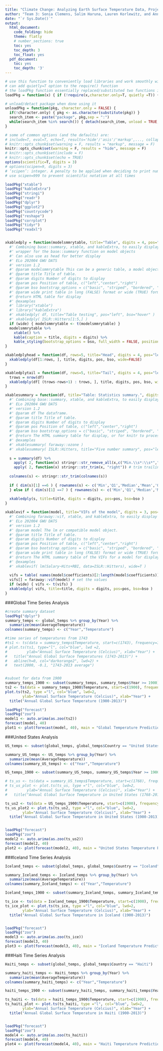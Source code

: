 ```yaml
---
title: "Climate Change: Analyzing Earth Surface Temperature Data, Project 2"
author: "Team 3: Sonia Clemens, Salim Haruna, Lauren Korlewitz, and Anna Zhu"
date: "`r Sys.Date()`"
output:
  html_document:
    code_folding: hide
    theme: flatly
    # number_sections: true
    toc: yes
    toc_depth: 3
    toc_float: yes
  pdf_document:
    toc: yes
    toc_depth: '3'
---
```



```r
# use this function to conveniently load libraries and work smoothly with knitting
# can add quietly=T option to the require() function
# the loadPkg function essentially replaced/substituted two functions install.packages() and library() in one step.
loadPkg = function(x) { if (!require(x,character.only=T, quietly =T)) { install.packages(x,dep=T,repos="http://cran.us.r-project.org"); if(!require(x,character.only=T)) stop("Package not found") } }

# unload/detact package when done using it
unloadPkg = function(pkg, character.only = FALSE) { 
  if(!character.only) { pkg <- as.character(substitute(pkg)) } 
  search_item <- paste("package", pkg,sep = ":") 
  while(search_item %in% search()) { detach(search_item, unload = TRUE, character.only = TRUE) } 
}
```

```r
# some of common options (and the defaults) are: 
# include=T, eval=T, echo=T, results='hide'/'asis'/'markup',..., collapse=F, warning=T, message=T, error=T, cache=T, fig.width=6, fig.height=4, fig.dim=c(6,4) #inches, fig.align='left'/'center','right', 
# knitr::opts_chunk$set(warning = F, results = "markup", message = F)
knitr::opts_chunk$set(warning = F, results = "hide", message = F)
# knitr::opts_chunk$set(include = F)
# knitr::opts_chunk$set(echo = TRUE)
options(scientific=T, digits = 3) 
# options(scipen=9, digits = 3) 
# ‘scipen’: integer. A penalty to be applied when deciding to print numeric values in fixed or exponential notation.  Positive values bias towards fixed and negative towards scientific notation: fixed notation will be preferred unless it is more than ‘scipen’ digits wider.
# use scipen=999 to prevent scientific notation at all times
```

```r
loadPkg("xtable")
loadPkg("kableExtra")
loadPkg("stringi")
loadPkg("readr")
loadPkg("dplyr")
loadPkg("ggplot2")
loadPkg("countrycode")
loadPkg("reshape")
loadPkg("corrplot")
loadPkg("tidyr")
loadPkg("readxl")


xkabledply = function(modelsmmrytable, title="Table", digits = 4, pos="left", bso="striped", wide=FALSE) { 
  #' Combining base::summary, xtable, and kableExtra, to easily display model summary. 
  #' wrapper for the base::summary function on model objects
  #' Can also use as head for better display
  #' ELo 202004 GWU DATS
  #' version 1.2
  #' @param modelsmmrytable This can be a generic table, a model object such as lm(), or the summary of a model object summary(lm()) 
  #' @param title Title of table. 
  #' @param digits Number of digits to display
  #' @param pos Position of table, c("left","center","right") 
  #' @param bso bootstrap_options = c("basic", "striped", "bordered", "hover", "condensed", "responsive")
  #' @param wide print table in long (FALSE) format or wide (TRUE) format
  #' @return HTML table for display
  #' @examples
  #' library("xtable")
  #' library("kableExtra")
  #' xkabledply( df, title="Table testing", pos="left", bso="hover" )
  #' xkabledply( ISLR::Hitters[1:5,] )
  if (wide) { modelsmmrytable <- t(modelsmmrytable) }
  modelsmmrytable %>%
    xtable() %>% 
    kable(caption = title, digits = digits) %>%
    kable_styling(bootstrap_options = bso, full_width = FALSE, position = pos)
}

xkabledplyhead = function(df, rows=5, title="Head", digits = 4, pos="left", bso="striped") { 
  xkabledply(df[1:rows, ], title, digits, pos, bso, wide=FALSE)
}

xkabledplytail = function(df, rows=5, title="Tail", digits = 4, pos="left", bso="striped") { 
  trows = nrow(df)
  xkabledply(df[ (trows-rows+1) : trows, ], title, digits, pos, bso, wide=FALSE)
}

xkablesummary = function(df, title="Table: Statistics summary.", digits = 4, pos="left", bso="striped") { 
  #' Combining base::summary, xtable, and kableExtra, to easily display numeric variable summary of dataframes. 
  #' ELo 202004 GWU DATS
  #' version 1.2
  #' @param df The dataframe.
  #' @param title Title of table. 
  #' @param digits Number of digits to display
  #' @param pos Position of table, c("left","center","right") 
  #' @param bso bootstrap_options = c("basic", "striped", "bordered", "hover", "condensed", "responsive")
  #' @return The HTML summary table for display, or for knitr to process into other formats 
  #' @examples
  #' xkablesummary( faraway::ozone )
  #' xkablesummary( ISLR::Hitters, title="Five number summary", pos="left", bso="hover"  )
  
  s = summary(df) %>%
    apply( 2, function(x) stringr::str_remove_all(x,c("Min.\\s*:\\s*","1st Qu.\\s*:\\s*","Median\\s*:\\s*","Mean\\s*:\\s*","3rd Qu.\\s*:\\s*","Max.\\s*:\\s*")) ) %>% # replace all leading words
    apply( 2, function(x) stringr::str_trim(x, "right")) # trim trailing spaces left
  
  colnames(s) <- stringr::str_trim(colnames(s))
  
  if ( dim(s)[1] ==6 ) { rownames(s) <- c('Min','Q1','Median','Mean','Q3','Max') 
  } else if ( dim(s)[1] ==7 ) { rownames(s) <- c('Min','Q1','Median','Mean','Q3','Max','NA') }
  
  xkabledply(s, title=title, digits = digits, pos=pos, bso=bso )
}

xkablevif = function(model, title="VIFs of the model", digits = 3, pos="left", bso="striped", wide=TRUE) { 
  #' Combining faraway::vif, xtable, and kableExtra, to easily display numeric summary of VIFs for a model. 
  #' ELo 202004 GWU DATS
  #' version 1.2
  #' @param model The lm or compatible model object.
  #' @param title Title of table. 
  #' @param digits Number of digits to display
  #' @param pos Position of table, c("left","center","right") 
  #' @param bso bootstrap_options = c("basic", "striped", "bordered", "hover", "condensed", "responsive")
  #' @param wide print table in long (FALSE) format or wide (TRUE) format
  #' @return The HTML summary table of the VIFs for a model for display, or for knitr to process into other formats 
  #' @examples
  #' xkablevif( lm(Salary~Hits+RBI, data=ISLR::Hitters), wide=T )
  
  vifs = table( names(model$coefficients)[2:length(model$coefficients)] ) # remove intercept to set column names
  vifs[] = faraway::vif(model) # set the values
  if (wide) { vifs <- t(vifs) }
  xkabledply( vifs, title=title, digits = digits, pos=pos, bso=bso )
}
```

###Global Time Series Analysis
```r
#create summary dataset
loadPkg("dplyr")
summary_temps <- global_temps %>% group_by(Year) %>%
  summarize(mean(AverageTemperature))
colnames(summary_temps) <- c("Year","Temperature")

#time series of temperatures from 1743
#ts1 <- ts(data = summary_temps$Temperature, start=c(1743), frequency=1)
# plot.ts(ts1, type="l", col="blue", lwd =2, 
#         ylab="Annual Surface Temperature (Celcius)", xlab="Year") +
#   title("Annual Global Surface Temperatures (1743-2013)") +
#   abline(h=0, col="darkorange2", lwd=2) +
#   text(2000, -0.1, "1743-2013 average")


#subset for data from 1900
summary_temps_1900 <- subset(summary_temps, summary_temps$Year >= 1900)
ts2 <- ts(data = summary_temps_1900$Temperature, start=c(1900), frequency=1)
plot.ts(ts2, type ="l", col="blue", lwd=2,
        ylab="Annual Surface Temperature (Celcius)", xlab="Year") +
  title("Annual Global Surface Temperature (1900-2013)")

loadPkg("forecast")
loadPkg("zoo")
model1 <- auto.arima(as.zoo(ts2))
forecast(model, 40)
plot1 <- plot(forecast(model, 40), main = "Global Temperature Predictions until 2053", xlab = "Year", ylab = "Average Temperature (Celcius)")

```

###United States Analysis
```r
US_temps <- subset(global_temps, global_temps$Country == "United States")

summary_US_temps <- US_temps %>% group_by(Year) %>%
  summarize(mean(AverageTemperature))
colnames(summary_US_temps) <- c("Year","Temperature")

US_temps_1900 <- subset(summary_US_temps, summary_US_temps$Year >= 1900)

# ts_us <- ts(data = summary_US_temps$Temperature, start=c(1768), frequency=1)
# ts_us_plot <- plot.ts(ts_us, type ="l", col="blue", lwd=2,
#         ylab="Annual Surface Temperature (Celcius)", xlab="Year") +
#   title("Annual Global Surface Temperature in United States (1768-2013)")

ts_us2 <- ts(data = US_temps_1900$Temperature, start=c(1900), frequency=1)
ts_us_plot2 <- plot.ts(ts_us2, type ="l", col="blue", lwd=2,
        ylab="Annual Surface Temperature (Celcius)", xlab="Year") +
  title("Annual Global Surface Temperature in United States (1900-2013)")


loadPkg("forecast")
loadPkg("zoo")
model2 <- auto.arima(as.zoo(ts_us2))
forecast(model2, 40)
plot2 <- plot(forecast(model2, 40), main = "United States Temperature Predictions until 2053", xlab = "Year", ylab = "Average Temperature (Celcius)")

```

###Iceland Time Series Analysis
```r
Iceland_temps <- subset(global_temps, global_temps$Country == "Iceland")

summary_Iceland_temps <- Iceland_temps %>% group_by(Year) %>%
  summarize(mean(AverageTemperature))
colnames(summary_Iceland_temps) <- c("Year","Temperature")

Iceland_temps_1900 <- subset(summary_Iceland_temps, summary_Iceland_temps$Year >= 1900)

ts_ice <- ts(data = Iceland_temps_1900$Temperature, start=c(1900), frequency=1)
ts_ice_plot <- plot.ts(ts_ice, type ="l", col="blue", lwd=2,
        ylab="Annual Surface Temperature (Celcius)", xlab="Year") +
  title("Annual Global Surface Temperature in Iceland (1900-2013)")


loadPkg("forecast")
loadPkg("zoo")
model3 <- auto.arima(as.zoo(ts_ice))
forecast(model3, 40)
plot3 <- plot(forecast(model3, 40), main = "Iceland Temperature Predictions until 2053", xlab = "Year", ylab = "Average Temperature (Celcius)")
```

###Haiti Time Series Analysis
```r
Haiti_temps <- subset(global_temps, global_temps$Country == "Haiti")

summary_haiti_temps <- Haiti_temps %>% group_by(Year) %>%
  summarize(mean(AverageTemperature))
colnames(summary_haiti_temps) <- c("Year","Temperature")

haiti_temps_1900 <- subset(summary_haiti_temps, summary_haiti_temps$Year >= 1900)

ts_haiti <- ts(data = haiti_temps_1900$Temperature, start=c(1900), frequency=1)
ts_haiti_plot <- plot.ts(ts_haiti, type ="l", col="blue", lwd=2,
        ylab="Annual Surface Temperature (Celcius)", xlab="Year") +
  title("Annual Global Surface Temperature in Haiti (1900-2013)")


loadPkg("forecast")
loadPkg("zoo")
model4 <- auto.arima(as.zoo(ts_haiti))
forecast(model4, 40)
plot4 <- plot(forecast(model4, 40), main = "Haiti Temperature Predictions until 2053", xlab = "Year", ylab = "Average Temperature (Celcius)")
```




